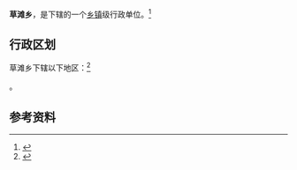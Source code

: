 {{中国乡级行政区|62/29/22/211/000}}

'''草滩乡'''，是{{PRC admin/fullname|62/29/22/211/000|3}}下辖的一个[[乡镇|乡镇]]级行政单位。<ref>{{PRC admin/ref sgc|{{PRC admin/parent|62/29/22/211/000}}}}</ref>

== 行政区划 ==

草滩乡下辖以下地区：<ref>{{PRC admin/ref sgc|62/29/22/211/000}}</ref>

{{PRC admin/children|62/29/22/211/000}}。

== 参考资料 ==

{{reflist}}

{{行政区划小作品}}
{{PRC admin/navcat|62/29/22/211/000}}